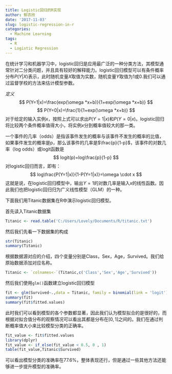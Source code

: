 ```yaml
---
title: Logistic回归的R实现
author: 郁农欣
date: '2017-11-03'
slug: logistic-regression-in-r
categories:
  - Machine Learning
tags:
  - R
  - Logistic Regression
---
```


在统计学习和机器学习中，logistic回归是应用最广泛的一种分类方法，其模型通常针对二分类问题，并且具有较好的解释能力。logistic回归模型可以有条件概率分布$P(Y|X)$表示，此时随机变量$X$取值为实数，随机变量$Y$取值为1或0.我们可以通过监督学校的方法来估计模型参数。

*定义*
$$
P(Y=1|x)=\frac{exp(\omega *x+b)}{1+exp(\omega *x+b)}
$$
$$
P(Y=0|x)=\frac{1}{1+exp(\omega *x+b)}
$$
对于给定的输入实例$x$，按照上式可以求出$P(Y=1|x)$和$P(Y=0|x)$。logistic回归将比较两个条件概率值得大小，将实例$x$分到概率值较大的那一类。

一个事件的几率（odds）是指该事件发生的概率与该事件不发生的概率的比值，如果事件发生的概率是p，那么该事件的几率是$\frac{p}{1-p}$，该事件的对数几率（log odds）或logit函数是
$$
logit(p)=log\frac{p}{1-p}
$$
对logistic回归而言，即有：
$$
log\frac{P(Y=1|x)}{1-P(Y=1|x)}=\omega \cdot x
$$
这就是说，在logistic回归模型中，输出$Y=1$的对数几率是输入$x$的线性函数。因此我们也把logistic回归归为广义线性模型（GLM）的一种。

下面我们用Titanic数据集在R中演示logistic回归模型。

首先读入Titanic数据集
```r
Titanic <- read.table('C:/Users/Lovely/Documents/R/titanic.txt')
```
然后我们先看一下数据集的构成
```r
str(Titanic)
summary(Titanic)
```
根据数据源对应的介绍，四个变量分别是Class，Sex，Age，Survived。我们给原始数据添加对应名称。
```r
Titanic <- `colnames<-`(Titanic,c('Class','Sex','Age','Survived'))
```
然后我们使用`glm()`函数建立logistic回归模型
```r
fit <- glm(Survived~.,data = Titanic, family = binomial(link = 'logit'))
summary(fit)
summary(fit$fitted.values)
```
此时我们可以看到模型的各个参数都显著，因此我们认为模型拟合的是很好的，而根据对拟合值分布的观察情况可以看出其都是分布在$[0,1]$之间的。我们在通过判断概率值大小来比较模型分类的正确率。
```r
fit_value <- fit$fitted.values
library(dplyr)
fit_value <- if_else(fit_value < 0.5, 0 , 1)
table(fit_value,Titanic$Survived)

```
可以看出模型分类的准确率在77.6%，整体表现还行，但是通过一些其他方法还能够进一步提升模型的准确率。

